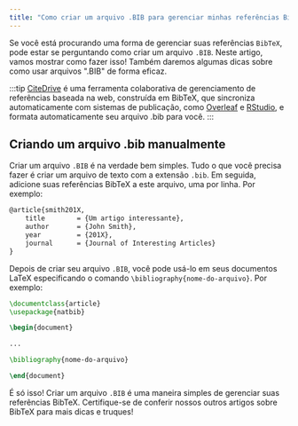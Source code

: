 ```yaml
---
title: "Como criar um arquivo .BIB para gerenciar minhas referências BibTeX?"
---
```



Se você está procurando uma forma de gerenciar suas referências `BibTeX`, pode estar se perguntando como criar um arquivo `.BIB`. Neste artigo, vamos mostrar como fazer isso! Também daremos algumas dicas sobre como usar arquivos ".BIB" de forma eficaz.

:::tip
[CiteDrive](https://www.citedrive.com/) é uma ferramenta colaborativa de gerenciamento de referências baseada na web, construída em BibTeX, que sincroniza automaticamente com sistemas de publicação, como [Overleaf](https://www.overleaf.com/blog/citedrive-easy-reference-management-for-overleaf) e [RStudio](https://citedrive.medium.com/bibliography-management-in-r-markdown-with-citedrive-and-rstudio-2585699dd619), e formata automaticamente seu arquivo .bib para você.
:::


<CiteDrive />

## Criando um arquivo .bib manualmente

Criar um arquivo `.BIB` é na verdade bem simples. Tudo o que você precisa fazer é criar um arquivo de texto com a extensão `.bib`. Em seguida, adicione suas referências BibTeX a este arquivo, uma por linha. Por exemplo:

```latex
@article{smith201X,
	title        = {Um artigo interessante},
	author       = {John Smith},
	year         = {201X},
	journal      = {Journal of Interesting Articles}
}
```

Depois de criar seu arquivo `.BIB`, você pode usá-lo em seus documentos LaTeX especificando o comando `\bibliography{nome-do-arquivo}`. Por exemplo:

```latex
\documentclass{article}
\usepackage{natbib}

\begin{document}

...

\bibliography{nome-do-arquivo}

\end{document}
```

É só isso! Criar um arquivo `.BIB` é uma maneira simples de gerenciar suas referências BibTeX. Certifique-se de conferir nossos outros artigos sobre BibTeX para mais dicas e truques!
